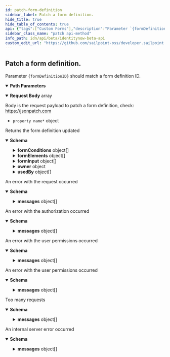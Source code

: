 ```yaml
---
id: patch-form-definition
sidebar_label: Patch a form definition.
hide_title: true
hide_table_of_contents: true
api: {"tags":["Custom Forms"],"description":"Parameter `{formDefinitionID}` should match a form definition ID.","operationId":"patchFormDefinition","parameters":[{"name":"formDefinitionID","in":"path","description":"Form definition ID","required":true,"schema":{"type":"string","x-go-name":"FormDefinitionID"},"example":"00000000-0000-0000-0000-000000000000","x-go-name":"FormDefinitionID"}],"requestBody":{"description":"Body is the request payload to patch a form definition, check: https://jsonpatch.com","content":{"application/json":{"schema":{"title":"Patch is an ordered collection of Operations.","description":"Patch is an ordered collection of Operations.","type":"array","example":[{"op":"replace","path":"/description","value":"a new description"}],"items":{"title":"Operation is a single JSON-Patch step, such as a single 'add' operation.","type":"object","additionalProperties":{"type":"object","properties":{}},"x-go-package":"github.com/evanphx/json-patch"},"x-go-package":"github.com/evanphx/json-patch"},"example":[{"op":"replace","path":"/description","value":"test-description"}]}},"required":false},"responses":{"200":{"description":"Returns the form definition updated","content":{"application/json":{"schema":{"properties":{"created":{"description":"Created is the date the form definition was created","example":"2023-07-12T20:14:57.74486Z","format":"date-time","type":"string","x-go-name":"Created"},"description":{"description":"Description is the form definition description","example":"My form description","type":"string","x-go-name":"Description"},"formConditions":{"description":"FormConditions is the conditional logic that modify the form dynamically modify the form as the recipient is interacting out the form","items":{"description":"FormCondition represent a form conditional","properties":{"effects":{"description":"Effects is a list of effects","items":{"description":"ConditionEffect is the effect produced by a condition","properties":{"config":{"additionalProperties":{},"description":"Config is a arbitrary map that holds a configuration based on EffectType","example":{},"type":"object","x-go-name":"Config"},"effectType":{"description":"EffectType is the type of effect to perform when the conditions are evaluated for this logic block\nHIDE ConditionEffectTypeHide  ConditionEffectTypeHide disables validations\nSHOW ConditionEffectTypeShow  ConditionEffectTypeShow enables validations\nDISABLE ConditionEffectTypeDisable  ConditionEffectTypeDisable disables validations\nENABLE ConditionEffectTypeEnable  ConditionEffectTypeEnable enables validations\nREQUIRE ConditionEffectTypeRequire\nOPTIONAL ConditionEffectTypeOptional\nSUBMIT_MESSAGE ConditionEffectTypeSubmitMessage\nSUBMIT_NOTIFICATION ConditionEffectTypeSubmitNotification\nSET_DEFAULT_VALUE ConditionEffectTypeSetDefaultValue  ConditionEffectTypeSetDefaultValue is ignored on purpose","enum":["HIDE","SHOW","DISABLE","ENABLE","REQUIRE","OPTIONAL","SUBMIT_MESSAGE","SUBMIT_NOTIFICATION","SET_DEFAULT_VALUE"],"example":"HIDE","type":"string","x-go-enum-desc":"HIDE ConditionEffectTypeHide  ConditionEffectTypeHide disables validations\nSHOW ConditionEffectTypeShow  ConditionEffectTypeShow enables validations\nDISABLE ConditionEffectTypeDisable  ConditionEffectTypeDisable disables validations\nENABLE ConditionEffectTypeEnable  ConditionEffectTypeEnable enables validations\nREQUIRE ConditionEffectTypeRequire\nOPTIONAL ConditionEffectTypeOptional\nSUBMIT_MESSAGE ConditionEffectTypeSubmitMessage\nSUBMIT_NOTIFICATION ConditionEffectTypeSubmitNotification\nSET_DEFAULT_VALUE ConditionEffectTypeSetDefaultValue  ConditionEffectTypeSetDefaultValue is ignored on purpose","x-go-name":"EffectType"}},"type":"object","x-go-package":"github.com/sailpoint/sp-forms/domain"},"type":"array","x-go-name":"Effects"},"ruleOperator":{"description":"RuleOperator is a ConditionRuleLogicalOperatorType value\nAND ConditionRuleLogicalOperatorTypeAnd\nOR ConditionRuleLogicalOperatorTypeOr","enum":["AND","OR"],"example":"AND","type":"string","x-go-enum-desc":"AND ConditionRuleLogicalOperatorTypeAnd\nOR ConditionRuleLogicalOperatorTypeOr","x-go-name":"RuleOperator"},"rules":{"description":"Rules is a list of rules","items":{"properties":{"operator":{"description":"Operator is a ConditionRuleComparisonOperatorType value\nEQ ConditionRuleComparisonOperatorTypeEquals  ConditionRuleComparisonOperatorTypeEquals is a comparison operator, the source and target are compared for equality\nNE ConditionRuleComparisonOperatorTypeNotEquals  ConditionRuleComparisonOperatorTypeNotEquals is a comparison operator, the source and target are compared for the opposite of equality\nCO ConditionRuleComparisonOperatorTypeContains  ConditionRuleComparisonOperatorTypeContains is a comparison operator, the source is searched to see if it contains the value\nNOT_CO ConditionRuleComparisonOperatorTypeNotContains\nIN ConditionRuleComparisonOperatorTypeIncludes  ConditionRuleComparisonOperatorTypeIncludes is a comparison operator, the source will be searched if it equals any of the values\nNOT_IN ConditionRuleComparisonOperatorTypeNotIncludes\nEM ConditionRuleComparisonOperatorTypeEmpty\nNOT_EM ConditionRuleComparisonOperatorTypeNotEmpty\nSW ConditionRuleComparisonOperatorTypeStartsWith  ConditionRuleComparisonOperatorTypeStartsWith checks if a string starts with another substring of the same string, this operator is case-sensitive\nNOT_SW ConditionRuleComparisonOperatorTypeNotStartsWith\nEW ConditionRuleComparisonOperatorTypeEndsWith  ConditionRuleComparisonOperatorTypeEndsWith checks if a string ends with another substring of the same string, this operator is case-sensitive\nNOT_EW ConditionRuleComparisonOperatorTypeNotEndsWith","enum":["EQ","NE","CO","NOT_CO","IN","NOT_IN","EM","NOT_EM","SW","NOT_SW","EW","NOT_EW"],"example":"EQ","type":"string","x-go-enum-desc":"EQ ConditionRuleComparisonOperatorTypeEquals  ConditionRuleComparisonOperatorTypeEquals is a comparison operator, the source and target are compared for equality\nNE ConditionRuleComparisonOperatorTypeNotEquals  ConditionRuleComparisonOperatorTypeNotEquals is a comparison operator, the source and target are compared for the opposite of equality\nCO ConditionRuleComparisonOperatorTypeContains  ConditionRuleComparisonOperatorTypeContains is a comparison operator, the source is searched to see if it contains the value\nNOT_CO ConditionRuleComparisonOperatorTypeNotContains\nIN ConditionRuleComparisonOperatorTypeIncludes  ConditionRuleComparisonOperatorTypeIncludes is a comparison operator, the source will be searched if it equals any of the values\nNOT_IN ConditionRuleComparisonOperatorTypeNotIncludes\nEM ConditionRuleComparisonOperatorTypeEmpty\nNOT_EM ConditionRuleComparisonOperatorTypeNotEmpty\nSW ConditionRuleComparisonOperatorTypeStartsWith  ConditionRuleComparisonOperatorTypeStartsWith checks if a string starts with another substring of the same string, this operator is case-sensitive\nNOT_SW ConditionRuleComparisonOperatorTypeNotStartsWith\nEW ConditionRuleComparisonOperatorTypeEndsWith  ConditionRuleComparisonOperatorTypeEndsWith checks if a string ends with another substring of the same string, this operator is case-sensitive\nNOT_EW ConditionRuleComparisonOperatorTypeNotEndsWith","x-go-name":"Operator"},"source":{"description":"Source, if the sourceType is ConditionRuleSourceTypeInput then the source type is the name of the form input to accept. While if the sourceType is ConditionRuleSourceTypeElement\nthen source is the name of a technical key of an element to retrieve its value","example":"department","type":"string","x-go-name":"Source"},"sourceType":{"description":"SourceType defines what type of object is being selected. Either a reference to a form input (by input name), or a form element (by technical key)\nINPUT ConditionRuleSourceTypeInput\nELEMENT ConditionRuleSourceTypeElement","enum":["INPUT","ELEMENT"],"example":"ELEMENT","type":"string","x-go-enum-desc":"INPUT ConditionRuleSourceTypeInput\nELEMENT ConditionRuleSourceTypeElement","x-go-name":"SourceType"},"value":{"description":"Value is the value based on the ValueType","example":"Engineering","x-go-name":"Value"},"valueType":{"description":"ValueType is a ConditionRuleValueType type\nSTRING ConditionRuleValueTypeString  ConditionRuleValueTypeString the value field is a static string\nSTRING_LIST ConditionRuleValueTypeStringList  ConditionRuleValueTypeStringList the value field is an array of string values\nINPUT ConditionRuleValueTypeInput  ConditionRuleValueTypeInput the value field is a reference to a form input by\nELEMENT ConditionRuleValueTypeElement  ConditionRuleValueTypeElement the value field is a reference to form element (by technical key)\nLIST ConditionRuleValueTypeList\nBOOLEAN ConditionRuleValueTypeBoolean","enum":["STRING","STRING_LIST","INPUT","ELEMENT","LIST","BOOLEAN"],"example":"STRING","type":"string","x-go-enum-desc":"STRING ConditionRuleValueTypeString  ConditionRuleValueTypeString the value field is a static string\nSTRING_LIST ConditionRuleValueTypeStringList  ConditionRuleValueTypeStringList the value field is an array of string values\nINPUT ConditionRuleValueTypeInput  ConditionRuleValueTypeInput the value field is a reference to a form input by\nELEMENT ConditionRuleValueTypeElement  ConditionRuleValueTypeElement the value field is a reference to form element (by technical key)\nLIST ConditionRuleValueTypeList\nBOOLEAN ConditionRuleValueTypeBoolean","x-go-name":"ValueType"}},"type":"object","x-go-package":"github.com/sailpoint/sp-forms/domain"},"type":"array","x-go-name":"Rules"}},"type":"object","x-go-package":"github.com/sailpoint/sp-forms/domain"},"type":"array","x-go-name":"FormConditions"},"formElements":{"description":"FormElements is a list of nested form elements","items":{"properties":{"config":{"additionalProperties":{},"description":"Config is a config object","example":{"label":"Department"},"type":"object","x-go-name":"Config"},"elementType":{"description":"ElementType is a FormElementType value\nTEXT FormElementTypeText\nTOGGLE FormElementTypeToggle\nTEXTAREA FormElementTypeTextArea\nHIDDEN FormElementTypeHidden\nPHONE FormElementTypePhone\nEMAIL FormElementTypeEmail\nSELECT FormElementTypeSelect\nDATE FormElementTypeDate\nSECTION FormElementTypeSection\nCOLUMNS FormElementTypeColumns","enum":["TEXT","TOGGLE","TEXTAREA","HIDDEN","PHONE","EMAIL","SELECT","DATE","SECTION","COLUMNS"],"example":"TEXT","type":"string","x-go-enum-desc":"TEXT FormElementTypeText\nTOGGLE FormElementTypeToggle\nTEXTAREA FormElementTypeTextArea\nHIDDEN FormElementTypeHidden\nPHONE FormElementTypePhone\nEMAIL FormElementTypeEmail\nSELECT FormElementTypeSelect\nDATE FormElementTypeDate\nSECTION FormElementTypeSection\nCOLUMNS FormElementTypeColumns","x-go-name":"ElementType"},"id":{"description":"ID is a form element identifier","example":"00000000-0000-0000-0000-000000000000","type":"string","x-go-name":"ID"},"key":{"description":"Key is the technical key","example":"department","type":"string","x-go-name":"Key"},"validations":{"description":"FormElementValidationsSet is a set of FormElementValidation items","example":[{"validationType":"REQUIRED"}],"type":"object","x-go-package":"github.com/sailpoint/sp-forms/domain"}},"type":"object","x-go-package":"github.com/sailpoint/sp-forms/domain"},"type":"array","x-go-name":"FormElements"},"formInput":{"description":"FormInput is a list of form inputs that are required when creating a form-instance object","items":{"properties":{"description":{"description":"Description is the description for this form input value","example":"A single dynamic scalar value (i.e. number, string, date, etc.) that can be passed into the form for use in conditional logic","type":"string","x-go-name":"Description"},"id":{"description":"ID is a unique identifier","example":"00000000-0000-0000-0000-000000000000","type":"string","x-go-name":"ID"},"label":{"description":"Label is the name for this form input value","example":"input1","type":"string","x-go-name":"Label"},"type":{"description":"Type is a FormDefinitionInputType value\nSTRING FormDefinitionInputTypeString","enum":["STRING"],"example":"STRING","type":"string","x-go-enum-desc":"STRING FormDefinitionInputTypeString","x-go-name":"Type"}},"type":"object","x-go-package":"github.com/sailpoint/sp-forms/domain"},"type":"array","x-go-name":"FormInput"},"id":{"description":"FormDefinitionID is a unique guid identifying this form definition","example":"00000000-0000-0000-0000-000000000000","type":"string","x-go-name":"FormDefinitionID"},"modified":{"description":"Modified is the last date the form definition was modified","example":"2023-07-12T20:14:57.74486Z","format":"date-time","type":"string","x-go-name":"Modified"},"name":{"description":"Name is the form definition name","example":"My form","type":"string","x-go-name":"Name"},"owner":{"properties":{"id":{"description":"ID is a unique identifier","example":"00000000-0000-0000-0000-000000000000","type":"string","x-go-name":"ID"},"type":{"description":"Type is a FormOwnerType value\nIDENTITY FormOwnerTypeIdentity","enum":["IDENTITY"],"example":"IDENTITY","type":"string","x-go-enum-desc":"IDENTITY FormOwnerTypeIdentity","x-go-name":"Type"}},"type":"object","x-go-package":"github.com/sailpoint/sp-forms/domain"},"usedBy":{"description":"UsedBy is a list of objects where when any system uses a particular form it reaches out to the form service to record it is currently being used","items":{"properties":{"id":{"description":"ID is a unique identifier","example":"00000000-0000-0000-0000-000000000000","type":"string","x-go-name":"ID"},"type":{"description":"Type is a FormUsedByType value\nWORKFLOW FormUsedByTypeWorkflow\nSOURCE FormUsedByTypeSource","enum":["WORKFLOW","SOURCE"],"example":"WORKFLOW","type":"string","x-go-enum-desc":"WORKFLOW FormUsedByTypeWorkflow\nSOURCE FormUsedByTypeSource","x-go-name":"Type"}},"type":"object","x-go-package":"github.com/sailpoint/sp-forms/domain"},"type":"array","x-go-name":"UsedBy"}},"type":"object","x-go-package":"github.com/sailpoint/sp-forms/domain"}}}},"400":{"description":"An error with the request occurred","content":{"application/json":{"schema":{"type":"object","properties":{"detailCode":{"type":"string","x-go-name":"DetailCode"},"messages":{"type":"array","items":{"title":"ErrorMessage is the standard API error response message type.","type":"object","properties":{"locale":{"description":"Locale is the current Locale","example":"en-US","type":"string","x-go-name":"Locale"},"localeOrigin":{"description":"LocaleOrigin holds possible values of how the locale was selected","example":"DEFAULT","type":"string","x-go-name":"LocaleOrigin"},"text":{"description":"Text is the actual text of the error message","example":"This is an error","type":"string","x-go-name":"Text"}},"x-go-package":"github.com/sailpoint/atlas-go/atlas/web"},"x-go-name":"Messages"},"statusCode":{"type":"integer","format":"int64","x-go-name":"StatusCode"},"trackingId":{"type":"string","x-go-name":"TrackingID"}}}}}},"401":{"description":"An error with the authorization occurred","content":{"application/json":{"schema":{"type":"object","properties":{"detailCode":{"type":"string","x-go-name":"DetailCode"},"messages":{"type":"array","items":{"title":"ErrorMessage is the standard API error response message type.","type":"object","properties":{"locale":{"description":"Locale is the current Locale","example":"en-US","type":"string","x-go-name":"Locale"},"localeOrigin":{"description":"LocaleOrigin holds possible values of how the locale was selected","example":"DEFAULT","type":"string","x-go-name":"LocaleOrigin"},"text":{"description":"Text is the actual text of the error message","example":"This is an error","type":"string","x-go-name":"Text"}},"x-go-package":"github.com/sailpoint/atlas-go/atlas/web"},"x-go-name":"Messages"},"statusCode":{"type":"integer","format":"int64","x-go-name":"StatusCode"},"trackingId":{"type":"string","x-go-name":"TrackingID"}}}}}},"403":{"description":"An error with the user permissions occurred","content":{"application/json":{"schema":{"type":"object","properties":{"detailCode":{"type":"string","x-go-name":"DetailCode"},"messages":{"type":"array","items":{"title":"ErrorMessage is the standard API error response message type.","type":"object","properties":{"locale":{"description":"Locale is the current Locale","example":"en-US","type":"string","x-go-name":"Locale"},"localeOrigin":{"description":"LocaleOrigin holds possible values of how the locale was selected","example":"DEFAULT","type":"string","x-go-name":"LocaleOrigin"},"text":{"description":"Text is the actual text of the error message","example":"This is an error","type":"string","x-go-name":"Text"}},"x-go-package":"github.com/sailpoint/atlas-go/atlas/web"},"x-go-name":"Messages"},"statusCode":{"type":"integer","format":"int64","x-go-name":"StatusCode"},"trackingId":{"type":"string","x-go-name":"TrackingID"}}}}}},"404":{"description":"An error with the user permissions occurred","content":{"application/json":{"schema":{"type":"object","properties":{"detailCode":{"type":"string","x-go-name":"DetailCode"},"messages":{"type":"array","items":{"title":"ErrorMessage is the standard API error response message type.","type":"object","properties":{"locale":{"description":"Locale is the current Locale","example":"en-US","type":"string","x-go-name":"Locale"},"localeOrigin":{"description":"LocaleOrigin holds possible values of how the locale was selected","example":"DEFAULT","type":"string","x-go-name":"LocaleOrigin"},"text":{"description":"Text is the actual text of the error message","example":"This is an error","type":"string","x-go-name":"Text"}},"x-go-package":"github.com/sailpoint/atlas-go/atlas/web"},"x-go-name":"Messages"},"statusCode":{"type":"integer","format":"int64","x-go-name":"StatusCode"},"trackingId":{"type":"string","x-go-name":"TrackingID"}}}}}},"429":{"description":"Too many requests","content":{"application/json":{"schema":{"title":"Error is the standard API error response type.","type":"object","properties":{"detailCode":{"description":"DetailCode is the text of the status code returned","example":"Internal Server Error","type":"string","x-go-name":"DetailCode"},"messages":{"type":"array","items":{"title":"ErrorMessage is the standard API error response message type.","type":"object","properties":{"locale":{"description":"Locale is the current Locale","example":"en-US","type":"string","x-go-name":"Locale"},"localeOrigin":{"description":"LocaleOrigin holds possible values of how the locale was selected","example":"DEFAULT","type":"string","x-go-name":"LocaleOrigin"},"text":{"description":"Text is the actual text of the error message","example":"This is an error","type":"string","x-go-name":"Text"}},"x-go-package":"github.com/sailpoint/atlas-go/atlas/web"},"x-go-name":"Messages"},"trackingId":{"description":"TrackingID is the request tracking unique identifier","example":"9cd03ef80e6a425eb6b11bdbb057cdb4","type":"string","x-go-name":"TrackingID"}},"x-go-package":"github.com/sailpoint/atlas-go/atlas/web"}}}},"500":{"description":"An internal server error occurred","content":{"application/json":{"schema":{"type":"object","properties":{"detailCode":{"type":"string","x-go-name":"DetailCode"},"messages":{"type":"array","items":{"title":"ErrorMessage is the standard API error response message type.","type":"object","properties":{"locale":{"description":"Locale is the current Locale","example":"en-US","type":"string","x-go-name":"Locale"},"localeOrigin":{"description":"LocaleOrigin holds possible values of how the locale was selected","example":"DEFAULT","type":"string","x-go-name":"LocaleOrigin"},"text":{"description":"Text is the actual text of the error message","example":"This is an error","type":"string","x-go-name":"Text"}},"x-go-package":"github.com/sailpoint/atlas-go/atlas/web"},"x-go-name":"Messages"},"statusCode":{"type":"integer","format":"int64","x-go-name":"StatusCode"},"trackingId":{"type":"string","x-go-name":"TrackingID"}}}}}}},"security":[{"oauth2":["sp:forms:manage"]}],"x-codegen-request-body-name":"Body","method":"patch","path":"/form-definitions/{formDefinitionID}","servers":[{"url":"https://{tenant}.api.identitynow.com/beta","description":"This is the beta API server.","variables":{"tenant":{"default":"sailpoint","description":"This is the name of your tenant, typically your company's name."}}}],"securitySchemes":{"oauth2":{"type":"oauth2","description":"OAuth2 Bearer token (JWT). See [IdentityNow REST API Authentication](https://developer.sailpoint.com/idn/api/authentication) for more information.\n- Directions for generating a [personal access token](https://developer.sailpoint.com/idn/api/authentication#personal-access-tokens)\n- Directions using [client credentials flow](https://developer.sailpoint.com/idn/api/authentication#client-credentials-grant-flow)\n- Directions for using [authorization code flow](https://developer.sailpoint.com/idn/api/authentication#authorization-code-grant-flow)\n\nWhich authentication method should I choose?  See our [guide](https://developer.sailpoint.com/idn/api/authentication#which-oauth-20-grant-flow-should-i-use)\n\nLearn more about how to find your `tokenUrl` and `authorizationUrl` [in our docs](https://developer.sailpoint.com/idn/api/authentication#find-your-tenants-oauth-details)\n","flows":{"clientCredentials":{"tokenUrl":"https://tenant.api.identitynow.com/oauth/token","scopes":{"sp:scopes:default":"default scope","sp:scopes:all":"access to all scopes"}},"authorizationCode":{"authorizationUrl":"https://tenant.identitynow.com/oauth/authorize","tokenUrl":"https://tenant.api.identitynow.com/oauth/token","scopes":{"sp:scopes:default":"default scope","sp:scopes:all":"access to all scopes"}}}}},"jsonRequestBodyExample":[{"op":"replace","path":"/description","value":"a new description"}],"info":{"title":"IdentityNow Beta API","description":"Use these APIs to interact with the IdentityNow platform to achieve repeatable, automated processes with greater scalability. These APIs are in beta and are subject to change. We encourage you to join the SailPoint Developer Community forum at https://developer.sailpoint.com/discuss to connect with other developers using our APIs.","termsOfService":"https://developer.sailpoint.com/discuss/tos","contact":{"name":"Developer Relations","url":"https://developer.sailpoint.com/discuss/api-help"},"license":{"name":"MIT","url":"https://opensource.org/licenses/MIT"},"version":"3.1.0-beta"},"postman":{"name":"Patch a form definition.","description":{"content":"Parameter `{formDefinitionID}` should match a form definition ID.","type":"text/plain"},"url":{"path":["form-definitions",":formDefinitionID"],"host":["{{baseUrl}}"],"query":[],"variable":[{"disabled":false,"description":{"content":"(Required) Form definition ID","type":"text/plain"},"type":"any","value":"","key":"formDefinitionID"}]},"header":[{"key":"Content-Type","value":"application/json"},{"key":"Accept","value":"application/json"}],"method":"PATCH","body":{"mode":"raw","raw":"\"\"","options":{"raw":{"language":"json"}}},"auth":{"type":"oauth2","oauth2":[]}}}
sidebar_class_name: "patch api-method"
info_path: idn/api/beta/identitynow-beta-api
custom_edit_url: "https://github.com/sailpoint-oss/developer.sailpoint.com/issues/new?assignees=&labels=&template=bug-report.md&title=%5BBug%5D+Your+Bug+Report+Here Requesting changes to 'Patch a form definition.' (patch-form-definition)"
---
```



## Patch a form definition.



Parameter `{formDefinitionID}` should match a form definition ID.

<details style={{"marginBottom":"1rem"}} data-collapsed={false} open={true}><summary style={{}}><strong>Path Parameters</strong></summary><div><ul><ParamsItem className={"paramsItem"} param={{"name":"formDefinitionID","in":"path","description":"Form definition ID","required":true,"schema":{"type":"string","x-go-name":"FormDefinitionID"},"example":"00000000-0000-0000-0000-000000000000","x-go-name":"FormDefinitionID"}}></ParamsItem></ul></div></details><MimeTabs><TabItem label={"application/json"} value={"application/json-schema"}><details style={{}} data-collapsed={false} open={true}><summary style={{"textAlign":"left"}}><strong>Request Body</strong><span style={{"opacity":"0.6"}}> array</span></summary><div style={{"textAlign":"left","marginLeft":"1rem"}}><div style={{"marginTop":"1rem","marginBottom":"1rem"}}>

Body is the request payload to patch a form definition, check: https://jsonpatch.com

</div></div><ul style={{"marginLeft":"1rem"}}><li><div><code>property name*</code><span style={{"opacity":"0.6"}}> object</span></div></li></ul></details></TabItem></MimeTabs><div><ApiTabs><TabItem label={"200"} value={"200"}><div>

Returns the form definition updated

</div><div><MimeTabs schemaType={"response"}><TabItem label={"application/json"} value={"application/json"}><SchemaTabs><TabItem label={"Schema"} value={"Schema"}><details style={{}} data-collapsed={false} open={true}><summary style={{"textAlign":"left"}}><strong>Schema</strong></summary><div style={{"textAlign":"left","marginLeft":"1rem"}}></div><ul style={{"marginLeft":"1rem"}}><SchemaItem collapsible={false} name={"created"} required={false} deprecated={undefined} schemaDescription={"Created is the date the form definition was created"} schemaName={"date-time"} qualifierMessage={undefined} defaultValue={undefined}></SchemaItem><SchemaItem collapsible={false} name={"description"} required={false} deprecated={undefined} schemaDescription={"Description is the form definition description"} schemaName={"string"} qualifierMessage={undefined} defaultValue={undefined}></SchemaItem><SchemaItem collapsible={true} className={"schemaItem"}><details style={{}}><summary style={{}}><strong>formConditions</strong><span style={{"opacity":"0.6"}}> object[]</span></summary><div style={{"marginLeft":"1rem"}}><div style={{"marginTop":".5rem","marginBottom":".5rem"}}>

FormConditions is the conditional logic that modify the form dynamically modify the form as the recipient is interacting out the form

</div><SchemaItem collapsible={true} className={"schemaItem"}><details style={{}}><summary style={{}}><strong>effects</strong><span style={{"opacity":"0.6"}}> object[]</span></summary><div style={{"marginLeft":"1rem"}}><div style={{"marginTop":".5rem","marginBottom":".5rem"}}>

Effects is a list of effects

</div><SchemaItem collapsible={true} className={"schemaItem"}><details style={{}}><summary style={{}}><strong>config</strong><span style={{"opacity":"0.6"}}> object</span></summary><div style={{"marginLeft":"1rem"}}><div style={{"marginTop":".5rem","marginBottom":".5rem"}}>

Config is a arbitrary map that holds a configuration based on EffectType

</div></div></details></SchemaItem><SchemaItem collapsible={false} name={"effectType"} required={false} deprecated={undefined} schemaDescription={"EffectType is the type of effect to perform when the conditions are evaluated for this logic block\nHIDE ConditionEffectTypeHide  ConditionEffectTypeHide disables validations\nSHOW ConditionEffectTypeShow  ConditionEffectTypeShow enables validations\nDISABLE ConditionEffectTypeDisable  ConditionEffectTypeDisable disables validations\nENABLE ConditionEffectTypeEnable  ConditionEffectTypeEnable enables validations\nREQUIRE ConditionEffectTypeRequire\nOPTIONAL ConditionEffectTypeOptional\nSUBMIT_MESSAGE ConditionEffectTypeSubmitMessage\nSUBMIT_NOTIFICATION ConditionEffectTypeSubmitNotification\nSET_DEFAULT_VALUE ConditionEffectTypeSetDefaultValue  ConditionEffectTypeSetDefaultValue is ignored on purpose"} schemaName={"string"} qualifierMessage={"**Possible values:** [`HIDE`, `SHOW`, `DISABLE`, `ENABLE`, `REQUIRE`, `OPTIONAL`, `SUBMIT_MESSAGE`, `SUBMIT_NOTIFICATION`, `SET_DEFAULT_VALUE`]"} defaultValue={undefined}></SchemaItem></div></details></SchemaItem><SchemaItem collapsible={false} name={"ruleOperator"} required={false} deprecated={undefined} schemaDescription={"RuleOperator is a ConditionRuleLogicalOperatorType value\nAND ConditionRuleLogicalOperatorTypeAnd\nOR ConditionRuleLogicalOperatorTypeOr"} schemaName={"string"} qualifierMessage={"**Possible values:** [`AND`, `OR`]"} defaultValue={undefined}></SchemaItem><SchemaItem collapsible={true} className={"schemaItem"}><details style={{}}><summary style={{}}><strong>rules</strong><span style={{"opacity":"0.6"}}> object[]</span></summary><div style={{"marginLeft":"1rem"}}><div style={{"marginTop":".5rem","marginBottom":".5rem"}}>

Rules is a list of rules

</div><SchemaItem collapsible={false} name={"operator"} required={false} deprecated={undefined} schemaDescription={"Operator is a ConditionRuleComparisonOperatorType value\nEQ ConditionRuleComparisonOperatorTypeEquals  ConditionRuleComparisonOperatorTypeEquals is a comparison operator, the source and target are compared for equality\nNE ConditionRuleComparisonOperatorTypeNotEquals  ConditionRuleComparisonOperatorTypeNotEquals is a comparison operator, the source and target are compared for the opposite of equality\nCO ConditionRuleComparisonOperatorTypeContains  ConditionRuleComparisonOperatorTypeContains is a comparison operator, the source is searched to see if it contains the value\nNOT_CO ConditionRuleComparisonOperatorTypeNotContains\nIN ConditionRuleComparisonOperatorTypeIncludes  ConditionRuleComparisonOperatorTypeIncludes is a comparison operator, the source will be searched if it equals any of the values\nNOT_IN ConditionRuleComparisonOperatorTypeNotIncludes\nEM ConditionRuleComparisonOperatorTypeEmpty\nNOT_EM ConditionRuleComparisonOperatorTypeNotEmpty\nSW ConditionRuleComparisonOperatorTypeStartsWith  ConditionRuleComparisonOperatorTypeStartsWith checks if a string starts with another substring of the same string, this operator is case-sensitive\nNOT_SW ConditionRuleComparisonOperatorTypeNotStartsWith\nEW ConditionRuleComparisonOperatorTypeEndsWith  ConditionRuleComparisonOperatorTypeEndsWith checks if a string ends with another substring of the same string, this operator is case-sensitive\nNOT_EW ConditionRuleComparisonOperatorTypeNotEndsWith"} schemaName={"string"} qualifierMessage={"**Possible values:** [`EQ`, `NE`, `CO`, `NOT_CO`, `IN`, `NOT_IN`, `EM`, `NOT_EM`, `SW`, `NOT_SW`, `EW`, `NOT_EW`]"} defaultValue={undefined}></SchemaItem><SchemaItem collapsible={false} name={"source"} required={false} deprecated={undefined} schemaDescription={"Source, if the sourceType is ConditionRuleSourceTypeInput then the source type is the name of the form input to accept. While if the sourceType is ConditionRuleSourceTypeElement\nthen source is the name of a technical key of an element to retrieve its value"} schemaName={"string"} qualifierMessage={undefined} defaultValue={undefined}></SchemaItem><SchemaItem collapsible={false} name={"sourceType"} required={false} deprecated={undefined} schemaDescription={"SourceType defines what type of object is being selected. Either a reference to a form input (by input name), or a form element (by technical key)\nINPUT ConditionRuleSourceTypeInput\nELEMENT ConditionRuleSourceTypeElement"} schemaName={"string"} qualifierMessage={"**Possible values:** [`INPUT`, `ELEMENT`]"} defaultValue={undefined}></SchemaItem><SchemaItem collapsible={false} name={"value"} required={false} deprecated={undefined} schemaDescription={"Value is the value based on the ValueType"} schemaName={""} qualifierMessage={undefined} defaultValue={undefined}></SchemaItem><SchemaItem collapsible={false} name={"valueType"} required={false} deprecated={undefined} schemaDescription={"ValueType is a ConditionRuleValueType type\nSTRING ConditionRuleValueTypeString  ConditionRuleValueTypeString the value field is a static string\nSTRING_LIST ConditionRuleValueTypeStringList  ConditionRuleValueTypeStringList the value field is an array of string values\nINPUT ConditionRuleValueTypeInput  ConditionRuleValueTypeInput the value field is a reference to a form input by\nELEMENT ConditionRuleValueTypeElement  ConditionRuleValueTypeElement the value field is a reference to form element (by technical key)\nLIST ConditionRuleValueTypeList\nBOOLEAN ConditionRuleValueTypeBoolean"} schemaName={"string"} qualifierMessage={"**Possible values:** [`STRING`, `STRING_LIST`, `INPUT`, `ELEMENT`, `LIST`, `BOOLEAN`]"} defaultValue={undefined}></SchemaItem></div></details></SchemaItem></div></details></SchemaItem><SchemaItem collapsible={true} className={"schemaItem"}><details style={{}}><summary style={{}}><strong>formElements</strong><span style={{"opacity":"0.6"}}> object[]</span></summary><div style={{"marginLeft":"1rem"}}><div style={{"marginTop":".5rem","marginBottom":".5rem"}}>

FormElements is a list of nested form elements

</div><SchemaItem collapsible={true} className={"schemaItem"}><details style={{}}><summary style={{}}><strong>config</strong><span style={{"opacity":"0.6"}}> object</span></summary><div style={{"marginLeft":"1rem"}}><div style={{"marginTop":".5rem","marginBottom":".5rem"}}>

Config is a config object

</div></div></details></SchemaItem><SchemaItem collapsible={false} name={"elementType"} required={false} deprecated={undefined} schemaDescription={"ElementType is a FormElementType value\nTEXT FormElementTypeText\nTOGGLE FormElementTypeToggle\nTEXTAREA FormElementTypeTextArea\nHIDDEN FormElementTypeHidden\nPHONE FormElementTypePhone\nEMAIL FormElementTypeEmail\nSELECT FormElementTypeSelect\nDATE FormElementTypeDate\nSECTION FormElementTypeSection\nCOLUMNS FormElementTypeColumns"} schemaName={"string"} qualifierMessage={"**Possible values:** [`TEXT`, `TOGGLE`, `TEXTAREA`, `HIDDEN`, `PHONE`, `EMAIL`, `SELECT`, `DATE`, `SECTION`, `COLUMNS`]"} defaultValue={undefined}></SchemaItem><SchemaItem collapsible={false} name={"id"} required={false} deprecated={undefined} schemaDescription={"ID is a form element identifier"} schemaName={"string"} qualifierMessage={undefined} defaultValue={undefined}></SchemaItem><SchemaItem collapsible={false} name={"key"} required={false} deprecated={undefined} schemaDescription={"Key is the technical key"} schemaName={"string"} qualifierMessage={undefined} defaultValue={undefined}></SchemaItem><SchemaItem collapsible={false} name={"validations"} required={false} deprecated={undefined} schemaDescription={"FormElementValidationsSet is a set of FormElementValidation items"} schemaName={"object"} qualifierMessage={undefined} defaultValue={undefined}></SchemaItem></div></details></SchemaItem><SchemaItem collapsible={true} className={"schemaItem"}><details style={{}}><summary style={{}}><strong>formInput</strong><span style={{"opacity":"0.6"}}> object[]</span></summary><div style={{"marginLeft":"1rem"}}><div style={{"marginTop":".5rem","marginBottom":".5rem"}}>

FormInput is a list of form inputs that are required when creating a form-instance object

</div><SchemaItem collapsible={false} name={"description"} required={false} deprecated={undefined} schemaDescription={"Description is the description for this form input value"} schemaName={"string"} qualifierMessage={undefined} defaultValue={undefined}></SchemaItem><SchemaItem collapsible={false} name={"id"} required={false} deprecated={undefined} schemaDescription={"ID is a unique identifier"} schemaName={"string"} qualifierMessage={undefined} defaultValue={undefined}></SchemaItem><SchemaItem collapsible={false} name={"label"} required={false} deprecated={undefined} schemaDescription={"Label is the name for this form input value"} schemaName={"string"} qualifierMessage={undefined} defaultValue={undefined}></SchemaItem><SchemaItem collapsible={false} name={"type"} required={false} deprecated={undefined} schemaDescription={"Type is a FormDefinitionInputType value\nSTRING FormDefinitionInputTypeString"} schemaName={"string"} qualifierMessage={"**Possible values:** [`STRING`]"} defaultValue={undefined}></SchemaItem></div></details></SchemaItem><SchemaItem collapsible={false} name={"id"} required={false} deprecated={undefined} schemaDescription={"FormDefinitionID is a unique guid identifying this form definition"} schemaName={"string"} qualifierMessage={undefined} defaultValue={undefined}></SchemaItem><SchemaItem collapsible={false} name={"modified"} required={false} deprecated={undefined} schemaDescription={"Modified is the last date the form definition was modified"} schemaName={"date-time"} qualifierMessage={undefined} defaultValue={undefined}></SchemaItem><SchemaItem collapsible={false} name={"name"} required={false} deprecated={undefined} schemaDescription={"Name is the form definition name"} schemaName={"string"} qualifierMessage={undefined} defaultValue={undefined}></SchemaItem><SchemaItem collapsible={true} className={"schemaItem"}><details style={{}}><summary style={{}}><strong>owner</strong><span style={{"opacity":"0.6"}}> object</span></summary><div style={{"marginLeft":"1rem"}}><SchemaItem collapsible={false} name={"id"} required={false} deprecated={undefined} schemaDescription={"ID is a unique identifier"} schemaName={"string"} qualifierMessage={undefined} defaultValue={undefined}></SchemaItem><SchemaItem collapsible={false} name={"type"} required={false} deprecated={undefined} schemaDescription={"Type is a FormOwnerType value\nIDENTITY FormOwnerTypeIdentity"} schemaName={"string"} qualifierMessage={"**Possible values:** [`IDENTITY`]"} defaultValue={undefined}></SchemaItem></div></details></SchemaItem><SchemaItem collapsible={true} className={"schemaItem"}><details style={{}}><summary style={{}}><strong>usedBy</strong><span style={{"opacity":"0.6"}}> object[]</span></summary><div style={{"marginLeft":"1rem"}}><div style={{"marginTop":".5rem","marginBottom":".5rem"}}>

UsedBy is a list of objects where when any system uses a particular form it reaches out to the form service to record it is currently being used

</div><SchemaItem collapsible={false} name={"id"} required={false} deprecated={undefined} schemaDescription={"ID is a unique identifier"} schemaName={"string"} qualifierMessage={undefined} defaultValue={undefined}></SchemaItem><SchemaItem collapsible={false} name={"type"} required={false} deprecated={undefined} schemaDescription={"Type is a FormUsedByType value\nWORKFLOW FormUsedByTypeWorkflow\nSOURCE FormUsedByTypeSource"} schemaName={"string"} qualifierMessage={"**Possible values:** [`WORKFLOW`, `SOURCE`]"} defaultValue={undefined}></SchemaItem></div></details></SchemaItem></ul></details></TabItem><TabItem label={"Example (from schema)"} value={"Example (from schema)"}><ResponseSamples responseExample={"{\n  \"created\": \"2023-07-12T20:14:57.74486Z\",\n  \"description\": \"My form description\",\n  \"formConditions\": [\n    {\n      \"effects\": [\n        {\n          \"config\": {},\n          \"effectType\": \"HIDE\"\n        }\n      ],\n      \"ruleOperator\": \"AND\",\n      \"rules\": [\n        {\n          \"operator\": \"EQ\",\n          \"source\": \"department\",\n          \"sourceType\": \"ELEMENT\",\n          \"value\": \"Engineering\",\n          \"valueType\": \"STRING\"\n        }\n      ]\n    }\n  ],\n  \"formElements\": [\n    {\n      \"config\": {\n        \"label\": \"Department\"\n      },\n      \"elementType\": \"TEXT\",\n      \"id\": \"00000000-0000-0000-0000-000000000000\",\n      \"key\": \"department\",\n      \"validations\": [\n        {\n          \"validationType\": \"REQUIRED\"\n        }\n      ]\n    }\n  ],\n  \"formInput\": [\n    {\n      \"description\": \"A single dynamic scalar value (i.e. number, string, date, etc.) that can be passed into the form for use in conditional logic\",\n      \"id\": \"00000000-0000-0000-0000-000000000000\",\n      \"label\": \"input1\",\n      \"type\": \"STRING\"\n    }\n  ],\n  \"id\": \"00000000-0000-0000-0000-000000000000\",\n  \"modified\": \"2023-07-12T20:14:57.74486Z\",\n  \"name\": \"My form\",\n  \"owner\": {\n    \"id\": \"00000000-0000-0000-0000-000000000000\",\n    \"type\": \"IDENTITY\"\n  },\n  \"usedBy\": [\n    {\n      \"id\": \"00000000-0000-0000-0000-000000000000\",\n      \"type\": \"WORKFLOW\"\n    }\n  ]\n}"} language={"json"}></ResponseSamples></TabItem></SchemaTabs></TabItem></MimeTabs></div></TabItem><TabItem label={"400"} value={"400"}><div>

An error with the request occurred

</div><div><MimeTabs schemaType={"response"}><TabItem label={"application/json"} value={"application/json"}><SchemaTabs><TabItem label={"Schema"} value={"Schema"}><details style={{}} data-collapsed={false} open={true}><summary style={{"textAlign":"left"}}><strong>Schema</strong></summary><div style={{"textAlign":"left","marginLeft":"1rem"}}></div><ul style={{"marginLeft":"1rem"}}><SchemaItem collapsible={false} name={"detailCode"} required={false} deprecated={undefined} schemaDescription={undefined} schemaName={"string"} qualifierMessage={undefined} defaultValue={undefined}></SchemaItem><SchemaItem collapsible={true} className={"schemaItem"}><details style={{}}><summary style={{}}><strong>messages</strong><span style={{"opacity":"0.6"}}> object[]</span></summary><div style={{"marginLeft":"1rem"}}><SchemaItem collapsible={false} name={"locale"} required={false} deprecated={undefined} schemaDescription={"Locale is the current Locale"} schemaName={"string"} qualifierMessage={undefined} defaultValue={undefined}></SchemaItem><SchemaItem collapsible={false} name={"localeOrigin"} required={false} deprecated={undefined} schemaDescription={"LocaleOrigin holds possible values of how the locale was selected"} schemaName={"string"} qualifierMessage={undefined} defaultValue={undefined}></SchemaItem><SchemaItem collapsible={false} name={"text"} required={false} deprecated={undefined} schemaDescription={"Text is the actual text of the error message"} schemaName={"string"} qualifierMessage={undefined} defaultValue={undefined}></SchemaItem></div></details></SchemaItem><SchemaItem collapsible={false} name={"statusCode"} required={false} deprecated={undefined} schemaDescription={undefined} schemaName={"int64"} qualifierMessage={undefined} defaultValue={undefined}></SchemaItem><SchemaItem collapsible={false} name={"trackingId"} required={false} deprecated={undefined} schemaDescription={undefined} schemaName={"string"} qualifierMessage={undefined} defaultValue={undefined}></SchemaItem></ul></details></TabItem><TabItem label={"Example (from schema)"} value={"Example (from schema)"}><ResponseSamples responseExample={"{\n  \"detailCode\": \"string\",\n  \"messages\": [\n    {\n      \"locale\": \"en-US\",\n      \"localeOrigin\": \"DEFAULT\",\n      \"text\": \"This is an error\"\n    }\n  ],\n  \"statusCode\": 0,\n  \"trackingId\": \"string\"\n}"} language={"json"}></ResponseSamples></TabItem></SchemaTabs></TabItem></MimeTabs></div></TabItem><TabItem label={"401"} value={"401"}><div>

An error with the authorization occurred

</div><div><MimeTabs schemaType={"response"}><TabItem label={"application/json"} value={"application/json"}><SchemaTabs><TabItem label={"Schema"} value={"Schema"}><details style={{}} data-collapsed={false} open={true}><summary style={{"textAlign":"left"}}><strong>Schema</strong></summary><div style={{"textAlign":"left","marginLeft":"1rem"}}></div><ul style={{"marginLeft":"1rem"}}><SchemaItem collapsible={false} name={"detailCode"} required={false} deprecated={undefined} schemaDescription={undefined} schemaName={"string"} qualifierMessage={undefined} defaultValue={undefined}></SchemaItem><SchemaItem collapsible={true} className={"schemaItem"}><details style={{}}><summary style={{}}><strong>messages</strong><span style={{"opacity":"0.6"}}> object[]</span></summary><div style={{"marginLeft":"1rem"}}><SchemaItem collapsible={false} name={"locale"} required={false} deprecated={undefined} schemaDescription={"Locale is the current Locale"} schemaName={"string"} qualifierMessage={undefined} defaultValue={undefined}></SchemaItem><SchemaItem collapsible={false} name={"localeOrigin"} required={false} deprecated={undefined} schemaDescription={"LocaleOrigin holds possible values of how the locale was selected"} schemaName={"string"} qualifierMessage={undefined} defaultValue={undefined}></SchemaItem><SchemaItem collapsible={false} name={"text"} required={false} deprecated={undefined} schemaDescription={"Text is the actual text of the error message"} schemaName={"string"} qualifierMessage={undefined} defaultValue={undefined}></SchemaItem></div></details></SchemaItem><SchemaItem collapsible={false} name={"statusCode"} required={false} deprecated={undefined} schemaDescription={undefined} schemaName={"int64"} qualifierMessage={undefined} defaultValue={undefined}></SchemaItem><SchemaItem collapsible={false} name={"trackingId"} required={false} deprecated={undefined} schemaDescription={undefined} schemaName={"string"} qualifierMessage={undefined} defaultValue={undefined}></SchemaItem></ul></details></TabItem><TabItem label={"Example (from schema)"} value={"Example (from schema)"}><ResponseSamples responseExample={"{\n  \"detailCode\": \"string\",\n  \"messages\": [\n    {\n      \"locale\": \"en-US\",\n      \"localeOrigin\": \"DEFAULT\",\n      \"text\": \"This is an error\"\n    }\n  ],\n  \"statusCode\": 0,\n  \"trackingId\": \"string\"\n}"} language={"json"}></ResponseSamples></TabItem></SchemaTabs></TabItem></MimeTabs></div></TabItem><TabItem label={"403"} value={"403"}><div>

An error with the user permissions occurred

</div><div><MimeTabs schemaType={"response"}><TabItem label={"application/json"} value={"application/json"}><SchemaTabs><TabItem label={"Schema"} value={"Schema"}><details style={{}} data-collapsed={false} open={true}><summary style={{"textAlign":"left"}}><strong>Schema</strong></summary><div style={{"textAlign":"left","marginLeft":"1rem"}}></div><ul style={{"marginLeft":"1rem"}}><SchemaItem collapsible={false} name={"detailCode"} required={false} deprecated={undefined} schemaDescription={undefined} schemaName={"string"} qualifierMessage={undefined} defaultValue={undefined}></SchemaItem><SchemaItem collapsible={true} className={"schemaItem"}><details style={{}}><summary style={{}}><strong>messages</strong><span style={{"opacity":"0.6"}}> object[]</span></summary><div style={{"marginLeft":"1rem"}}><SchemaItem collapsible={false} name={"locale"} required={false} deprecated={undefined} schemaDescription={"Locale is the current Locale"} schemaName={"string"} qualifierMessage={undefined} defaultValue={undefined}></SchemaItem><SchemaItem collapsible={false} name={"localeOrigin"} required={false} deprecated={undefined} schemaDescription={"LocaleOrigin holds possible values of how the locale was selected"} schemaName={"string"} qualifierMessage={undefined} defaultValue={undefined}></SchemaItem><SchemaItem collapsible={false} name={"text"} required={false} deprecated={undefined} schemaDescription={"Text is the actual text of the error message"} schemaName={"string"} qualifierMessage={undefined} defaultValue={undefined}></SchemaItem></div></details></SchemaItem><SchemaItem collapsible={false} name={"statusCode"} required={false} deprecated={undefined} schemaDescription={undefined} schemaName={"int64"} qualifierMessage={undefined} defaultValue={undefined}></SchemaItem><SchemaItem collapsible={false} name={"trackingId"} required={false} deprecated={undefined} schemaDescription={undefined} schemaName={"string"} qualifierMessage={undefined} defaultValue={undefined}></SchemaItem></ul></details></TabItem><TabItem label={"Example (from schema)"} value={"Example (from schema)"}><ResponseSamples responseExample={"{\n  \"detailCode\": \"string\",\n  \"messages\": [\n    {\n      \"locale\": \"en-US\",\n      \"localeOrigin\": \"DEFAULT\",\n      \"text\": \"This is an error\"\n    }\n  ],\n  \"statusCode\": 0,\n  \"trackingId\": \"string\"\n}"} language={"json"}></ResponseSamples></TabItem></SchemaTabs></TabItem></MimeTabs></div></TabItem><TabItem label={"404"} value={"404"}><div>

An error with the user permissions occurred

</div><div><MimeTabs schemaType={"response"}><TabItem label={"application/json"} value={"application/json"}><SchemaTabs><TabItem label={"Schema"} value={"Schema"}><details style={{}} data-collapsed={false} open={true}><summary style={{"textAlign":"left"}}><strong>Schema</strong></summary><div style={{"textAlign":"left","marginLeft":"1rem"}}></div><ul style={{"marginLeft":"1rem"}}><SchemaItem collapsible={false} name={"detailCode"} required={false} deprecated={undefined} schemaDescription={undefined} schemaName={"string"} qualifierMessage={undefined} defaultValue={undefined}></SchemaItem><SchemaItem collapsible={true} className={"schemaItem"}><details style={{}}><summary style={{}}><strong>messages</strong><span style={{"opacity":"0.6"}}> object[]</span></summary><div style={{"marginLeft":"1rem"}}><SchemaItem collapsible={false} name={"locale"} required={false} deprecated={undefined} schemaDescription={"Locale is the current Locale"} schemaName={"string"} qualifierMessage={undefined} defaultValue={undefined}></SchemaItem><SchemaItem collapsible={false} name={"localeOrigin"} required={false} deprecated={undefined} schemaDescription={"LocaleOrigin holds possible values of how the locale was selected"} schemaName={"string"} qualifierMessage={undefined} defaultValue={undefined}></SchemaItem><SchemaItem collapsible={false} name={"text"} required={false} deprecated={undefined} schemaDescription={"Text is the actual text of the error message"} schemaName={"string"} qualifierMessage={undefined} defaultValue={undefined}></SchemaItem></div></details></SchemaItem><SchemaItem collapsible={false} name={"statusCode"} required={false} deprecated={undefined} schemaDescription={undefined} schemaName={"int64"} qualifierMessage={undefined} defaultValue={undefined}></SchemaItem><SchemaItem collapsible={false} name={"trackingId"} required={false} deprecated={undefined} schemaDescription={undefined} schemaName={"string"} qualifierMessage={undefined} defaultValue={undefined}></SchemaItem></ul></details></TabItem><TabItem label={"Example (from schema)"} value={"Example (from schema)"}><ResponseSamples responseExample={"{\n  \"detailCode\": \"string\",\n  \"messages\": [\n    {\n      \"locale\": \"en-US\",\n      \"localeOrigin\": \"DEFAULT\",\n      \"text\": \"This is an error\"\n    }\n  ],\n  \"statusCode\": 0,\n  \"trackingId\": \"string\"\n}"} language={"json"}></ResponseSamples></TabItem></SchemaTabs></TabItem></MimeTabs></div></TabItem><TabItem label={"429"} value={"429"}><div>

Too many requests

</div><div><MimeTabs schemaType={"response"}><TabItem label={"application/json"} value={"application/json"}><SchemaTabs><TabItem label={"Schema"} value={"Schema"}><details style={{}} data-collapsed={false} open={true}><summary style={{"textAlign":"left"}}><strong>Schema</strong></summary><div style={{"textAlign":"left","marginLeft":"1rem"}}></div><ul style={{"marginLeft":"1rem"}}><SchemaItem collapsible={false} name={"detailCode"} required={false} deprecated={undefined} schemaDescription={"DetailCode is the text of the status code returned"} schemaName={"string"} qualifierMessage={undefined} defaultValue={undefined}></SchemaItem><SchemaItem collapsible={true} className={"schemaItem"}><details style={{}}><summary style={{}}><strong>messages</strong><span style={{"opacity":"0.6"}}> object[]</span></summary><div style={{"marginLeft":"1rem"}}><SchemaItem collapsible={false} name={"locale"} required={false} deprecated={undefined} schemaDescription={"Locale is the current Locale"} schemaName={"string"} qualifierMessage={undefined} defaultValue={undefined}></SchemaItem><SchemaItem collapsible={false} name={"localeOrigin"} required={false} deprecated={undefined} schemaDescription={"LocaleOrigin holds possible values of how the locale was selected"} schemaName={"string"} qualifierMessage={undefined} defaultValue={undefined}></SchemaItem><SchemaItem collapsible={false} name={"text"} required={false} deprecated={undefined} schemaDescription={"Text is the actual text of the error message"} schemaName={"string"} qualifierMessage={undefined} defaultValue={undefined}></SchemaItem></div></details></SchemaItem><SchemaItem collapsible={false} name={"trackingId"} required={false} deprecated={undefined} schemaDescription={"TrackingID is the request tracking unique identifier"} schemaName={"string"} qualifierMessage={undefined} defaultValue={undefined}></SchemaItem></ul></details></TabItem><TabItem label={"Example (from schema)"} value={"Example (from schema)"}><ResponseSamples responseExample={"{\n  \"detailCode\": \"Internal Server Error\",\n  \"messages\": [\n    {\n      \"locale\": \"en-US\",\n      \"localeOrigin\": \"DEFAULT\",\n      \"text\": \"This is an error\"\n    }\n  ],\n  \"trackingId\": \"9cd03ef80e6a425eb6b11bdbb057cdb4\"\n}"} language={"json"}></ResponseSamples></TabItem></SchemaTabs></TabItem></MimeTabs></div></TabItem><TabItem label={"500"} value={"500"}><div>

An internal server error occurred

</div><div><MimeTabs schemaType={"response"}><TabItem label={"application/json"} value={"application/json"}><SchemaTabs><TabItem label={"Schema"} value={"Schema"}><details style={{}} data-collapsed={false} open={true}><summary style={{"textAlign":"left"}}><strong>Schema</strong></summary><div style={{"textAlign":"left","marginLeft":"1rem"}}></div><ul style={{"marginLeft":"1rem"}}><SchemaItem collapsible={false} name={"detailCode"} required={false} deprecated={undefined} schemaDescription={undefined} schemaName={"string"} qualifierMessage={undefined} defaultValue={undefined}></SchemaItem><SchemaItem collapsible={true} className={"schemaItem"}><details style={{}}><summary style={{}}><strong>messages</strong><span style={{"opacity":"0.6"}}> object[]</span></summary><div style={{"marginLeft":"1rem"}}><SchemaItem collapsible={false} name={"locale"} required={false} deprecated={undefined} schemaDescription={"Locale is the current Locale"} schemaName={"string"} qualifierMessage={undefined} defaultValue={undefined}></SchemaItem><SchemaItem collapsible={false} name={"localeOrigin"} required={false} deprecated={undefined} schemaDescription={"LocaleOrigin holds possible values of how the locale was selected"} schemaName={"string"} qualifierMessage={undefined} defaultValue={undefined}></SchemaItem><SchemaItem collapsible={false} name={"text"} required={false} deprecated={undefined} schemaDescription={"Text is the actual text of the error message"} schemaName={"string"} qualifierMessage={undefined} defaultValue={undefined}></SchemaItem></div></details></SchemaItem><SchemaItem collapsible={false} name={"statusCode"} required={false} deprecated={undefined} schemaDescription={undefined} schemaName={"int64"} qualifierMessage={undefined} defaultValue={undefined}></SchemaItem><SchemaItem collapsible={false} name={"trackingId"} required={false} deprecated={undefined} schemaDescription={undefined} schemaName={"string"} qualifierMessage={undefined} defaultValue={undefined}></SchemaItem></ul></details></TabItem><TabItem label={"Example (from schema)"} value={"Example (from schema)"}><ResponseSamples responseExample={"{\n  \"detailCode\": \"string\",\n  \"messages\": [\n    {\n      \"locale\": \"en-US\",\n      \"localeOrigin\": \"DEFAULT\",\n      \"text\": \"This is an error\"\n    }\n  ],\n  \"statusCode\": 0,\n  \"trackingId\": \"string\"\n}"} language={"json"}></ResponseSamples></TabItem></SchemaTabs></TabItem></MimeTabs></div></TabItem></ApiTabs></div>